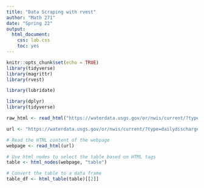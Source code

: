 ```yaml
---
title: "Data Scraping with rvest"
author: "Math 271"
date: "Spring 22"
output:
  html_document:
    css: lab.css
    toc: yes
---
```


```r
knitr::opts_chunk$set(echo = TRUE)
library(tidyverse)
library(magrittr)
library(rvest)

library(lubridate)
```

```r
library(dplyr)
library(tidyverse)
```


```r
raw_html <- read_html("https://waterdata.usgs.gov/or/nwis/current/?type=dailydischarge&group_key=county_cd")

```



```r

url <- "https://waterdata.usgs.gov/or/nwis/current/?type=dailydischarge&group_key=county_cd"

# Read the HTML content of the webpage
webpage <- read_html(url)

# Use html_nodes to select the table based on HTML tags
table <- html_nodes(webpage, "table")

# Convert the table to a data frame
table_df <- html_table(table)[[2]]
```



